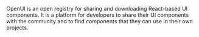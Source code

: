 OpenUI is an open registry for sharing and downloading React-based UI components. It is a platform for developers to share their UI components with the community and to find components that they can use in their own projects.
